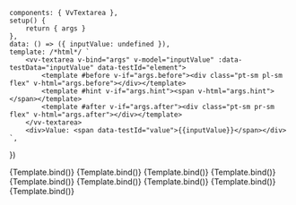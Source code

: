 
<Meta
	title="Components/Textarea"
	component={VvTextarea}
	args={defaultArgs}
	argTypes={argTypes}
/>

	components: { VvTextarea },
	setup() {
		return { args }
	},
	data: () => ({ inputValue: undefined }),
	template: /*html*/ `
		<vv-textarea v-bind="args" v-model="inputValue" :data-testData="inputValue" data-testId="element">
			<template #before v-if="args.before"><div class="pt-sm pl-sm flex" v-html="args.before"></div></template>
			<template #hint v-if="args.hint"><span v-html="args.hint"></span></template>
			<template #after v-if="args.after"><div class="pt-sm pr-sm flex" v-html="args.after"></div></template>
		</vv-textarea>
		<div>Value: <span data-testId="value">{{inputValue}}</span></div> 
	`,
})

<Canvas>
	<Story name="Default" play={defaultTest}>
		{Template.bind()}
	</Story>
</Canvas>

<Canvas>
	<Story
		name="Disabled"
		args={{ disabled: true }}
		argTypes={{
			disabled: {
				control: {
					disable: true,
				},
			},
		}}
		play={defaultTest}
	>
		{Template.bind()}
	</Story>
</Canvas>

<Canvas>
	<Story
		name="Readonly"
		args={{ readonly: true }}
		argTypes={{
			readonly: {
				control: {
					disable: true,
				},
			},
		}}
		play={defaultTest}
	>
		{Template.bind()}
	</Story>
</Canvas>

<Canvas>
	<Story
		name="Valid"
		args={{
			valid: true,
			validLabel: 'The field is valid.',
			icon: 'check',
		}}
		argTypes={{
			valid: {
				control: {
					disable: true,
				},
			},
		}}
		play={defaultTest}
	>
		{Template.bind()}
	</Story>
</Canvas>

<Canvas>
	<Story
		name="Invalid"
		args={{
			invalid: true,
			invalidLabel: 'The field is required.',
			icon: 'error-2',
		}}
		argTypes={{
			invalid: {
				control: {
					disable: true,
				},
			},
		}}
		play={defaultTest}
	>
		{Template.bind()}
	</Story>
</Canvas>

<Canvas>
	<Story
		name="Hint"
		args={{
			hintLabel: 'Please enter your name.',
		}}
		argTypes={{
			hintLabel: {
				control: {
					disable: true,
				},
			},
		}}
		play={defaultTest}
	>
		{Template.bind()}
	</Story>
</Canvas>

<Canvas>
	<Story
		name="Loading"
		args={{
			loading: true,
			loadingLabel: 'Loading...',
		}}
		argTypes={{
			laoding: {
				control: {
					disable: true,
				},
			},
		}}
		play={defaultTest}
	>
		{Template.bind()}
	</Story>
</Canvas>

<Canvas>
	<Story
		name="Floating"
		args={{
			floating: true,
		}}
		argTypes={{
			floating: {
				control: {
					disable: true,
				},
			},
		}}
		play={defaultTest}
	>
		{Template.bind()}
	</Story>
</Canvas>

<Canvas>
	<Story
		name="Resizable"
		args={{
			resizable: true,
		}}
		argTypes={{
			resizable: {
				control: {
					disable: true,
				},
			},
		}}
		play={defaultTest}
	>
		{Template.bind()}
	</Story>
</Canvas>
